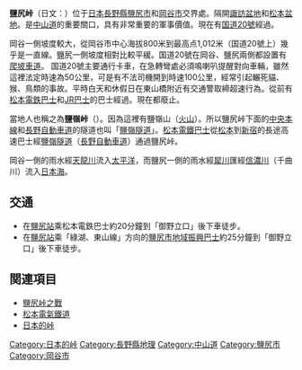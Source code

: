 '''鹽尻峠'''（日文：{{lang|ja|しおじりとうげ}}）位于[[日本|日本]][[長野縣|長野縣]][[鹽尻市|鹽尻市]]和[[岡谷市|岡谷市]]交界處。隔開[[諏訪盆地|諏訪盆地]]和[[松本盆地|松本盆地]]。是[[中山道|中山道]]的重要關口，具有非常重要的軍事價值。現在有[[国道20號|国道20號]]經過。

岡谷一側坡度較大，從岡谷市中心海拔800米到最高点1,012米（国道20號上）幾乎是一直線。鹽尻一側坡度相對比較平緩。国道20號在岡谷、鹽尻兩側都設置有[[爬坡車道|爬坡車道]]。
国道20號主要通行卡車，在急轉彎處必須鳴喇叭提醒對向車輛，雖然這裡法定時速為50公里，可是有不法司機開到時速100公里，經常引起輾死貓、猴、鳥類的事故。平時白天和休假日在東山橋附近有交通警取締超速行為。從前有[[松本電鉄巴士|松本電鉄巴士]]和[[JR巴士|JR巴士]]的巴士經過。現在都廢止。

當地人也稱之為'''鹽嶺峠'''（{{lang|ja|えんれいとうげ}}）。因為這裡有鹽嶺山（[[火山|火山]]）。所以鹽尻峠下面的[[中央本線|中央本線]]和[[長野自動車道|長野自動車道]]的隧道也叫「[[鹽嶺隧道|鹽嶺隧道]]」。[[松本電鐵巴士|松本電鐵巴士]]從[[松本|松本]]到[[新宿|新宿]]的長途高速巴士經[[鹽嶺隧道|鹽嶺隧道]]（[[長野自動車道|長野自動車道]]）通過鹽尻峠。

岡谷一側的雨水經[[天龍川|天龍川]]流入[[太平洋|太平洋]]，而鹽尻一側的雨水經[[犀川|犀川]]匯經[[信濃川|信濃川]]（千曲川）流入[[日本海|日本海]]。

== 交通 ==
*在[[鹽尻站|鹽尻站]]乘松本電鉄巴士約20分鐘到「御野立口」後下車徒步。
*在[[鹽尻站|鹽尻站]]乘「綠湖、東山線」方向的[[鹽尻市地域振興巴士|鹽尻市地域振興巴士]]約25分鐘到「御野立口」後下車徒步。

== 関連項目 ==
* [[鹽尻峠之戰|鹽尻峠之戰]]
* [[松本電氣鐵道|松本電氣鐵道]]
* [[日本的峠|日本的峠]]

{{DEFAULTSORT:Shiojiri Touge}}
[[Category:日本的峠|Category:日本的峠]]
[[Category:長野縣地理|Category:長野縣地理]]
[[Category:中山道|Category:中山道]]
[[Category:鹽尻市|Category:鹽尻市]]
[[Category:岡谷市|Category:岡谷市]]